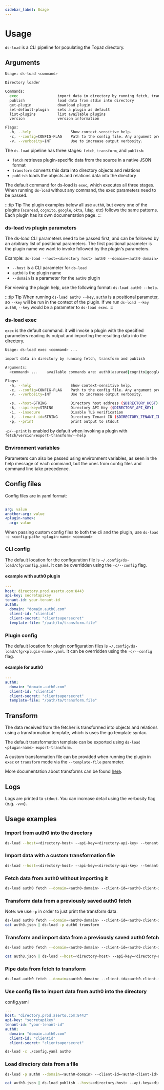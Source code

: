 ```yaml
---
sidebar_label: Usage
---
```


# Usage

`ds-load` is a CLI pipeline for populating the Topaz directory. 

## Arguments

```sh
Usage: ds-load <command>

Directory loader

Commands:
  exec                  import data in directory by running fetch, transform and publish
  publish               load data from stdin into directory
  get-plugin            download plugin
  set-default-plugin    sets a plugin as default
  list-plugins          list available plugins
  version               version information

Flags:
  -h, --help                  Show context-sensitive help.
  -c, --config=CONFIG-FLAG    Path to the config file. Any argument provided to the CLI will take precedence.
  -v, --verbosity=INT         Use to increase output verbosity.
```

The `ds-load` pipeline has three stages: `fetch`, `transform`, and `publish`:
* `fetch` retrieves plugin-specific data from the source in a native JSON format
* `transform` converts this data into directory objects and relations
* `publish` loads the objects and relations data into the directory

The default command for ds-load is `exec`, which executes all three stages. When running `ds-load` without any command, the exec parameters need to be passed.

:::tip Tip
The plugin examples below all use `auth0`, but every one of the plugins (`azuread`, `cognito`, `google`, `okta`, `ldap`, etc) follows the same patterns. Each plugin has its own documentation page.
:::

### ds-load vs plugin parameters
The ds-load CLI parameters need to be passed first, and can be followed by an arbitrary list of positional parameters. The first positional parameter is the plugin name we want to invoke followed by the plugin's parameters.

Example: `ds-load --host=<directory host> auth0 --domain=<auth0 domain>`
* `--host` is a CLI parameter for `ds-load`
* `auth0` is the plugin name
* `--domain` is a parameter for the `auth0` plugin

For viewing the plugin help, use the following format: `ds-load auth0 --help`. 

:::tip Tip
When running `ds-load auth0 --key`, `auth0` is a positional parameter, so `--key` will be run in the context of the plugin. If we run `ds-load --key auth0`, `--key` would be a parameter to `ds-load exec`.
:::

### ds-load exec
`exec` is the default command. it will invoke a plugin with the specified parameters reading its output and importing the resulting data into the directory.

```sh
Usage: ds-load exec <command> ...

import data in directory by running fetch, transform and publish

Arguments:
  <command> ...    available commands are: auth0|azuread|cognito|google|okta|ldap

Flags:
  -h, --help                  Show context-sensitive help.
  -c, --config=CONFIG-FLAG    Path to the config file. Any argument provided to the CLI will take precedence.
  -v, --verbosity=INT         Use to increase output verbosity.

  -s, --host=STRING           Directory host address ($DIRECTORY_HOST)
  -k, --api-key=STRING        Directory API Key ($DIRECTORY_API_KEY)
  -i, --insecure              Disable TLS verification
  -t, --tenant-id=STRING      Directory Tenant ID ($DIRECTORY_TENANT_ID)
  -p, --print                 print output to stdout
```

`-p/--print` is enabled by default when invoking a plugin with `fetch/version/export-transform/--help`

### Environment variables
Parameters can also be passed using environment variables, as seen in the help message of each command, but the ones from config files and command line take precedence.

## Config files

Config files are in yaml format:
```yaml
---
arg: value
another-arg: value
<plugin-name>:
  arg: value
```

When passing custom config files to both the cli and the plugin, use `ds-load -c <config-path> <plugin-name> <command>` 

### CLI config
The default location for the configuration file is `~/.config/ds-load/cfg/config.yaml`. It can be overridden using the `-c/--config` flag.

#### example with auth0 plugin
```yaml
---
host: directory.prod.aserto.com:8443
api-key: secretapikey
tenant-id: your-tenant-id
auth0:
  domain: "domain.auth0.com"
  client-id: "clientid"
  client-secret: "clientsupersecret"
  template-file: "/path/to/transform.file"
```

### Plugin config
The default location for plugin configuration files is `~/.config/ds-load/cfg/<plugin-name>.yaml`. It can be overridden using the `-c/--config` flag.

#### example for auth0
```yaml
---
auth0:
  domain: "domain.auth0.com"
  client-id: "clientid"
  client-secret: "clientsupersecret"
  template-file: "/path/to/transform.file"
```

## Transform
The data received from the fetcher is transformed into objects and relations using a transformation template, which is uses the go template syntax.

The default transformation template can be exported using `ds-load <plugin-name> export-transform`.

A custom transformation file can be provided when running the plugin in `exec` or `transform` mode via the `--template-file` parameter.

More documentation about transforms can be found [here](/docs/command-line-interface/ds-load-cli/transform).

## Logs

Logs are printed to `stdout`. You can increase detail using the verbosity flag (e.g. `-vvv`).

## Usage examples

### Import from auth0 into the directory
```sh
ds-load --host=<directory-host> --api-key=<directory-api-key> --tenant-id=<tenant-id> auth0 --domain=<auth0-domain> --client-id=<auth0-client-id> --client-secret=<auth0-client-secret>
```

### Import data with a custom transformation file
```sh
ds-load --host=<directory-host> --api-key=<directory-api-key> --tenant-id=<tenant-id> auth0 --domain=<auth0-domain> --client-id=<auth0-client-id> --client-secret=<auth0-client-secret> --template-file=<template-path>
```

### Fetch data from auth0 without importing it
```sh
ds-load auth0 fetch --domain=<auth0-domain> --client-id=<auth0-client-id> --client-secret=<auth0-client-secret>
```

### Transform data from a previously saved auth0 fetch
Note: we use `-p` in order to just print the transform data.
```sh
ds-load auth0 fetch --domain=<auth0-domain> --client-id=<auth0-client-id> --client-secret=<auth0-client-secret> > auth0.json
cat auth0.json | ds-load -p auth0 transform
```

### Transform and import data from a previously saved auth0 fetch
```sh
ds-load auth0 fetch --domain=<auth0-domain> --client-id=<auth0-client-id> --client-secret=<auth0-client-secret> > auth0.json

cat auth0.json | ds-load --host=<directory-host> --api-key=<directory-api-key> --tenant-id=<tenant-id> auth0 transform
```

### Pipe data from fetch to transform
```sh
ds-load auth0 fetch --domain=<auth0-domain> --client-id=<auth0-client-id> --client-secret=<auth0-client-secret> | ds-load -p auth0 transform
```

### Use config file to import data from auth0 into the directory

config.yaml
```yaml
---
host: "directory.prod.aserto.com:8443"
api-key: "secretapikey"
tenant-id: "your-tenant-id"
auth0:
  domain: "domain.auth0.com"
  client-id: "clientid"
  client-secret: "clientsupersecret"
```

```sh
ds-load -c ./config.yaml auth0
```

### Load directory data from a file
```sh
ds-load -p auth0 --domain=<auth0-domain> --client-id=<auth0-client-id> --client-secret=<auth0-client-secret> > auth0.json

cat auth0.json | ds-load publish --host=<directory-host> --api-key=<directory-api-key> --tenant-id=<tenant-id>
```

